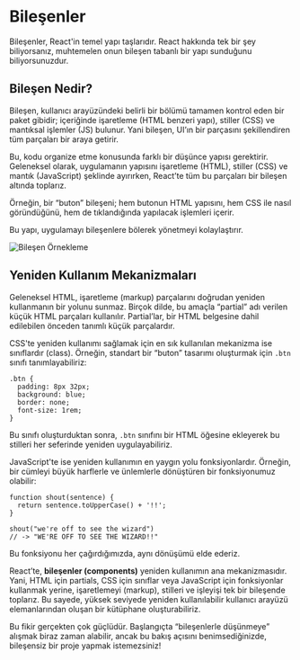 # Bileşenler

Bileşenler, React'in temel yapı taşlarıdır. React hakkında tek bir şey biliyorsanız, muhtemelen onun bileşen tabanlı bir yapı sunduğunu biliyorsunuzdur.

## Bileşen Nedir?

Bileşen, kullanıcı arayüzündeki belirli bir bölümü tamamen kontrol eden bir paket gibidir; içeriğinde işaretleme (HTML benzeri yapı), stiller (CSS) ve mantıksal işlemler (JS) bulunur. Yani bileşen, UI’ın bir parçasını şekillendiren tüm parçaları bir araya getirir.

Bu, kodu organize etme konusunda farklı bir düşünce yapısı gerektirir. Geleneksel olarak, uygulamanın yapısını işaretleme (HTML), stiller (CSS) ve mantık (JavaScript) şeklinde ayırırken, React’te tüm bu parçaları bir bileşen altında toplarız.

Örneğin, bir “buton” bileşeni; hem butonun HTML yapısını, hem CSS ile nasıl göründüğünü, hem de tıklandığında yapılacak işlemleri içerir.

Bu yapı, uygulamayı bileşenlere bölerek yönetmeyi kolaylaştırır.

<Image
  src='/images/react-basics-images/components.jpg'
  width={800}
  height={450}
  alt='Bileşen Örnekleme'
/>

## Yeniden Kullanım Mekanizmaları

Geleneksel HTML, işaretleme (markup) parçalarını doğrudan yeniden kullanmanın bir yolunu sunmaz. Birçok dilde, bu amaçla “partial” adı verilen küçük HTML parçaları kullanılır. Partial’lar, bir HTML belgesine dahil edilebilen önceden tanımlı küçük parçalardır.

CSS'te yeniden kullanımı sağlamak için en sık kullanılan mekanizma ise sınıflardır (class). Örneğin, standart bir “buton” tasarımı oluşturmak için `.btn` sınıfı tanımlayabiliriz:

```
.btn {
  padding: 8px 32px;
  background: blue;
  border: none;
  font-size: 1rem;
}
```

Bu sınıfı oluşturduktan sonra, `.btn` sınıfını bir HTML öğesine ekleyerek bu stilleri her seferinde yeniden uygulayabiliriz.

JavaScript'te ise yeniden kullanımın en yaygın yolu fonksiyonlardır. Örneğin, bir cümleyi büyük harflerle ve ünlemlerle dönüştüren bir fonksiyonumuz olabilir:

```
function shout(sentence) {
  return sentence.toUpperCase() + '!!';
}

shout("we're off to see the wizard")
// -> "WE'RE OFF TO SEE THE WIZARD!!"
```

Bu fonksiyonu her çağırdığımızda, aynı dönüşümü elde ederiz.

React’te, **bileşenler (components)** yeniden kullanımın ana mekanizmasıdır. Yani, HTML için partials, CSS için sınıflar veya JavaScript için fonksiyonlar kullanmak yerine, işaretlemeyi (markup), stilleri ve işleyişi tek bir bileşende toplarız. Bu sayede, yüksek seviyede yeniden kullanılabilir kullanıcı arayüzü elemanlarından oluşan bir kütüphane oluşturabiliriz.

Bu fikir gerçekten çok güçlüdür. Başlangıçta “bileşenlerle düşünmeye” alışmak biraz zaman alabilir, ancak bu bakış açısını benimsediğinizde, bileşensiz bir proje yapmak istemezsiniz!
